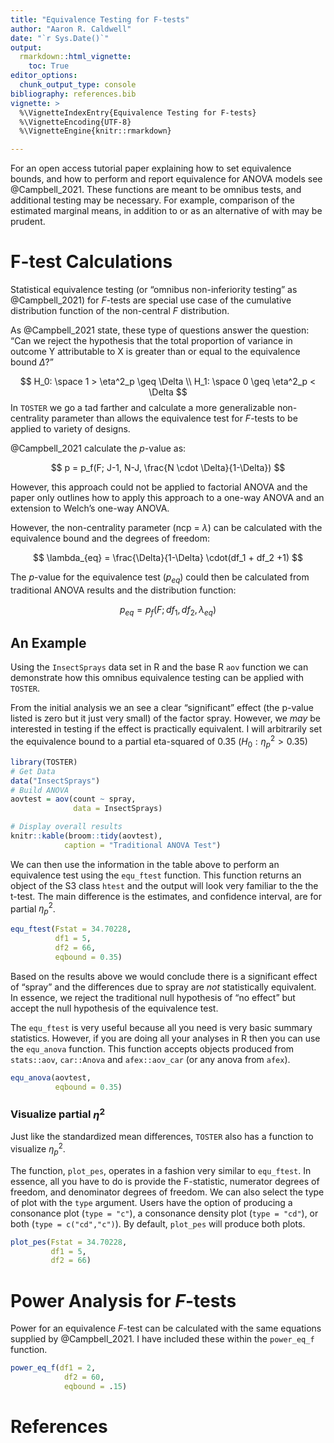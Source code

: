 ```yaml
---
title: "Equivalence Testing for F-tests"
author: "Aaron R. Caldwell"
date: "`r Sys.Date()`"
output: 
  rmarkdown::html_vignette:
    toc: True
editor_options: 
  chunk_output_type: console
bibliography: references.bib
vignette: >
  %\VignetteIndexEntry{Equivalence Testing for F-tests}
  %\VignetteEncoding{UTF-8}
  %\VignetteEngine{knitr::rmarkdown}

---
```


For an open access tutorial paper explaining how to set equivalence bounds, and how to perform and report equivalence for ANOVA models see @Campbell_2021. These functions are meant to be omnibus tests, and additional testing may be necessary. For example, comparison of the estimated marginal means, in addition to or as an alternative of  with may be prudent.

# F-test Calculations

Statistical equivalence testing (or "omnibus non-inferiority testing" as @Campbell_2021) for *F*-tests are special use case of the cumulative distribution function of the non-central *F* distribution.

As @Campbell_2021 state, these type of questions answer the question: "Can we reject the hypothesis that the total proportion of variance in outcome Y attributable to X is greater than or equal to the equivalence bound $\Delta$?"

$$
H_0: \space 1 > \eta^2_p \geq \Delta
\\
H_1: \space 0 \geq \eta^2_p < \Delta
$$
In `TOSTER` we go a tad farther and calculate a more generalizable non-centrality parameter than allows the equivalence test for *F*-tests to be applied to variety of designs.

@Campbell_2021 calculate the *p*-value as:

$$
p = p_f(F; J-1, N-J, \frac{N \cdot \Delta}{1-\Delta})
$$

However, this approach could not be applied to factorial ANOVA and the paper only outlines how to apply this approach to a one-way ANOVA and an extension to Welch's one-way ANOVA.

However, the non-centrality parameter (ncp = $\lambda$) can be calculated with the equivalence bound and the degrees of freedom:

$$
\lambda_{eq} = \frac{\Delta}{1-\Delta} \cdot(df_1 + df_2 +1)
$$

The *p*-value for the equivalence test ($p_{eq}$) could then be calculated from traditional ANOVA results and the distribution function:

$$
p_{eq} = p_f(F; df_1, df_2, \lambda_{eq})
$$

## An Example

Using the `InsectSprays` data set in R and the base R `aov` function we can demonstrate how this omnibus equivalence testing can be applied with `TOSTER`.

From the initial analysis we an see a clear "significant" effect (the p-value listed is zero but it just very small) of the factor spray. However, we *may* be interested in testing if the effect is practically equivalent. I will arbitrarily set the equivalence bound to a partial eta-squared of 0.35 ($H_0: \eta^2_p > 0.35$)

```r
library(TOSTER)
# Get Data
data("InsectSprays")
# Build ANOVA
aovtest = aov(count ~ spray,
              data = InsectSprays)

# Display overall results
knitr::kable(broom::tidy(aovtest),
            caption = "Traditional ANOVA Test")

```

We can then use the information in the table above to perform an equivalence test using the `equ_ftest` function. This function returns an object of the S3 class `htest` and the output will look very familiar to the the t-test. The main difference is the estimates, and confidence interval, are for partial $\eta^2_p$.

```r
equ_ftest(Fstat = 34.70228,
          df1 = 5,
          df2 = 66,
          eqbound = 0.35)
```

Based on the results above we would conclude there is a significant effect of "spray" and the differences due to spray are *not* statistically equivalent. In essence, we reject the traditional null hypothesis of "no effect" but accept the null hypothesis of the equivalence test.

The `equ_ftest` is very useful because all you need is very basic summary statistics. However, if you are doing all your analyses in R then you can use the `equ_anova` function. This function accepts objects produced from `stats::aov`, `car::Anova` and `afex::aov_car` (or any anova from `afex`).

```r
equ_anova(aovtest,
          eqbound = 0.35)
```

### Visualize partial $\eta^2$

Just like the standardized mean differences, `TOSTER` also has a function to visualize $\eta^2_p$. 

The function, `plot_pes`, operates in a fashion very similar to `equ_ftest`. In essence, all you have to do is provide the F-statistic, numerator degrees of freedom, and denominator degrees of freedom. We can also select the type of plot with the `type` argument. Users have the option of producing a consonance plot (`type = "c"`), a consonance density plot (`type = "cd"`), or both (`type = c("cd","c")`). By default, `plot_pes` will produce both plots.

```r
plot_pes(Fstat = 34.70228,
         df1 = 5,
         df2 = 66)
```


# Power Analysis for *F*-tests

Power for an equivalence *F*-test can be calculated with the same equations supplied by @Campbell_2021. I have included these within the `power_eq_f` function.

```r
power_eq_f(df1 = 2, 
            df2 = 60,
            eqbound = .15)
```


# References
